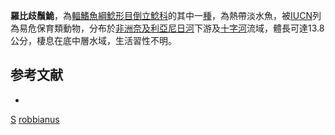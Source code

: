 {{Speciesbox 
| taxon = Synodontis robbianus
| authority = [[Smith|Smith]], 1875
| status = VU
| status_system= IUCN3.1
}}

'''羅比歧鬚鮠'''，為[[輻鰭魚綱|輻鰭魚綱]][[鯰形目|鯰形目]][[倒立鯰科|倒立鯰科]]的其中一[[種|種]]，為熱帶淡水魚，被[[IUCN|IUCN]]列為易危保育類動物，分布於[[非洲|非洲]][[奈及利亞|奈及利亞]][[尼日河|尼日河]]下游及[[十字河|十字河]]流域，體長可達13.8公分，棲息在底中層水域，生活習性不明。

==参考文献==
*{{FishBase_species|genus=Synodontis|species=robbianus|year=2015|month=5}}

{{Taxonbar}}

[[Category:1875年描述的鱼类|S]]
[[Category:歧鬚鮠屬|robbianus]]
